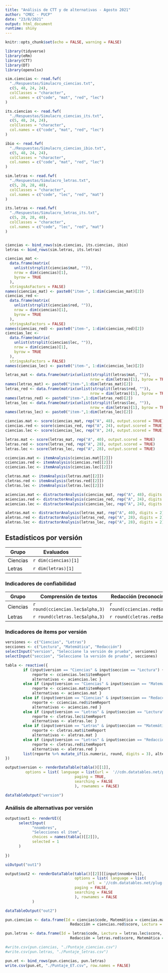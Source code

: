 ```yaml
---
title: "Análisis de CTT y de alternativas - Agosto 2021"
author: "CMEC - PUCP"
date: "23/8/2021"
output: html_document
runtime: shiny
---
```


```r
knitr::opts_chunk$set(echo = FALSE, warning = FALSE)

library(tidyverse)
library(eRm)
library(CTT)
library(DT)
library(openxlsx)
```

```r
sim.ciencias <- read.fwf(
  "./Respuestas/Simulacro_ciencias.txt",
  c(5, 48, 24, 24),
  colClasses = "character",
  col.names = c("code", "mat", "red", "lec")
)

its.ciencias <- read.fwf(
  "./Respuestas/Simulacro_ciencias_its.txt",
  c(5, 48, 24, 24),
  colClasses = "character",
  col.names = c("code", "mat", "red", "lec")
)

ibio <- read.fwf(
  "./Respuestas/Simulacro_ciencias_ibio.txt",
  c(5, 48, 24, 24),
  colClasses = "character",
  col.names = c("code", "mat", "red", "lec")
)

sim.letras <- read.fwf(
  "./Respuestas/Simulacro_letras.txt",
  c(5, 28, 28, 40),
  colClasses = "character",
  col.names = c("code", "lec", "red", "mat")
)

its.letras <- read.fwf(
  "./Respuestas/Simulacro_letras_its.txt",
  c(5, 28, 28, 40),
  colClasses = "character",
  col.names = c("code", "lec", "red", "mat")
)


ciencias <- bind_rows(sim.ciencias, its.ciencias, ibio)
letras <- bind_rows(sim.letras, its.letras)

```

```r
ciencias_mat <-
  data.frame(matrix(
    unlist(strsplit(ciencias$mat, "")),
    nrow = dim(ciencias)[1],
    byrow = TRUE
  ),
  stringsAsFactors = FALSE)
names(ciencias_mat) <- paste0("item-", 1:dim(ciencias_mat)[2])
ciencias_red <-
  data.frame(matrix(
    unlist(strsplit(ciencias$red, "")),
    nrow = dim(ciencias)[1],
    byrow = TRUE
  ),
  stringsAsFactors = FALSE)
names(ciencias_red) <- paste0("item-", 1:dim(ciencias_red)[2])
ciencias_lec <-
  data.frame(matrix(
    unlist(strsplit(ciencias$lec, "")),
    nrow = dim(ciencias)[1],
    byrow = TRUE
  ),
  stringsAsFactors = FALSE)
names(ciencias_lec) <- paste0("item-", 1:dim(ciencias_lec)[2])
```


```r
letras_mat <- data.frame(matrix(unlist(strsplit(letras$mat, "")), 
                                      nrow = dim(letras)[1], byrow = TRUE),stringsAsFactors = FALSE)
names(letras_mat) <- paste0("item-",1:dim(letras_mat)[2])
letras_red <- data.frame(matrix(unlist(strsplit(letras$red, "")), 
                                      nrow = dim(letras)[1], byrow = TRUE),stringsAsFactors = FALSE)
names(letras_red) <- paste0("item-",1:dim(letras_red)[2])
letras_lec <- data.frame(matrix(unlist(strsplit(letras$lec, "")), 
                                      nrow = dim(letras)[1], byrow = TRUE),stringsAsFactors = FALSE)
names(letras_lec) <- paste0("item-",1:dim(letras_lec)[2])
```


```r
ciencias.mat <- score(ciencias_mat, rep("A", 48), output.scored = TRUE)
ciencias.red <- score(ciencias_red, rep("A", 24), output.scored = TRUE)
ciencias.lec <- score(ciencias_lec, rep("A", 24), output.scored = TRUE)

letras.mat <- score(letras_mat, rep("A", 40), output.scored = TRUE)
letras.red <- score(letras_red, rep("A", 28), output.scored = TRUE)
letras.lec <- score(letras_lec, rep("A", 28), output.scored = TRUE)

```

```r
cciencias.mat <- itemAnalysis(ciencias.mat[[2]])
cciencias.red <- itemAnalysis(ciencias.red[[2]])
cciencias.lec <- itemAnalysis(ciencias.lec[[2]])

cletras.mat <- itemAnalysis(letras.mat[[2]])
cletras.red <- itemAnalysis(letras.red[[2]])
cletras.lec <- itemAnalysis(letras.lec[[2]])
```

```r
aciencias.mat <- distractorAnalysis(ciencias_mat, rep("A", 48), digits = 2)
aciencias.red <- distractorAnalysis(ciencias_red, rep("A", 24), digits = 2)
aciencias.lec <- distractorAnalysis(ciencias_lec, rep("A", 24), digits = 2)

aletras.mat <- distractorAnalysis(letras_mat, rep("A", 40), digits = 2)
aletras.red <- distractorAnalysis(letras_red, rep("A", 28), digits = 2)
aletras.lec <- distractorAnalysis(letras_lec, rep("A", 28), digits = 2)
```

## Estadísticos por versión

| Grupo       | Evaluados             |
|-------------|-----------------------|
| Ciencias    | `r dim(ciencias)[1]` |
| Letras      | `r dim(letras)[1]`   |

### Indicadores de confiabilidad

| Grupo       |        Comprensión de textos      |      Redacción (reconocimiento)     |     Resolución de problemas       |
|-------------|----------------------------------|-----------------------------------|--------------------------------|
| Ciencias    | `r round(cciencias.lec$alpha,3)` | `r round(cciencias.red$alpha,3)`   | `r round(cciencias.mat$alpha,3)` |
| Letras      | `r round(cletras.lec$alpha,3)`   | `r round(cletras.red$alpha,3)`     | `r round(cletras.mat$alpha,3)`   |

### Indicadores de ítems por versión

```r
versiones <- c("Ciencias", "Letras")
secciones <- c("Lectura", "Matemática", "Redacción")
selectInput("version", "Seleccione la versión de prueba", versiones)
selectInput("seccion", "Seleccione la versión de prueba", secciones)
```

```r
tabla <- reactive({
        if (input$version == "Ciencias" & input$seccion == "Lectura") {
            reporte <- cciencias.lec$itemReport
            alternativas <- aciencias.lec }
        else if (input$version == "Ciencias" & input$seccion == "Matemática") {
            reporte <- cciencias.mat$itemReport
            alternativas <- aciencias.mat }
        else if (input$version == "Ciencias" & input$seccion == "Redacción") {
            reporte <- cciencias.red$itemReport
            alternativas <- aciencias.red }
        else if (input$version == "Letras" & input$seccion == "Lectura") {
            reporte <- cletras.lec$itemReport
            alternativas <- aletras.lec }
        else if (input$version == "Letras" & input$seccion == "Matemática") {
            reporte <- cletras.mat$itemReport
            alternativas <- aletras.mat }
        else if (input$version == "Letras" & input$seccion == "Redacción") {
            reporte <- cletras.red$itemReport
            alternativas <- aletras.red }
        list(reporte %>% mutate_if(is.numeric, round, digits = 3), alternativas)
})

output$version <- renderDataTable(tabla()[[1]],
         options = list( language = list(url =  '//cdn.datatables.net/plug-ins/1.10.24/i18n/Spanish.json'),
                               paging = TRUE,
                               searching = FALSE
                               ), rownames = FALSE)

dataTableOutput("version")
```

### Análisis de alternativas por versión

```r
output$out1 <- renderUI({
      selectInput(
            "nnombres",
            "Selecciones el ítem",
            choices = names(tabla()[[2]]),
            selected = 1
      )
      
})

uiOutput("out1")

output$out2 <- renderDataTable(tabla()[[2]][[input$nnombres]],
                               options = list( language = list(
                                     url  = '//cdn.datatables.net/plug-ins/1.10.24/i18n/Spanish.json'),
                               paging = FALSE,
                               searching = FALSE
                               ), rownames = FALSE
            )

dataTableOutput("out2")

```

```r
pun.ciencias <- data.frame(Id = ciencias$code, Matemática = ciencias.mat$score, 
                             Redacción = ciencias.red$score, Lectura = ciencias.lec$score)

pun.letras <- data.frame(Id = letras$code, Lectura = letras.lec$score, 
                             Redacción = letras.red$score, Matemática = letras.mat$score)

```

```r
#write.csv(pun.ciencias, "./Puntaje_ciencias.csv")
#write.csv(pun.letras, "./Puntaje_letras.csv")

pun.et <- bind_rows(pun.ciencias, pun.letras)
write.csv(pun.et, "./Puntaje_ET.csv", row.names = FALSE)

```

